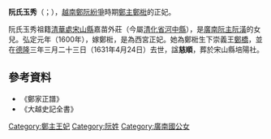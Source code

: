 '''阮氏玉秀'''（{{vie|v='''Nguyễn Thị Ngọc Tú'''|hn=阮氏玉秀}}；{{bd|？||1631年|4月24日|catIdx=N阮}}），[[越南|越南]][[鄭阮紛爭|鄭阮紛爭]]時期[[鄭主|鄭主]][[鄭梉|鄭梉]]的正妃。

阮氏玉秀祖籍[[清華處|清華處]][[宋山縣|宋山縣]]嘉苗外莊（今屬[[清化省|清化省]][[河中縣|河中縣]]），是[[廣南國|廣南阮主]][[阮潢|阮潢]]的女兒。弘定元年（1600年），嫁鄭梉，是為西宮正妃。她為鄭梉生下崇義王[[鄭橋_(鄭梉子)|鄭橋]]，並在[[德隆|德隆]]三年三月二十三日（1631年4月24日）去世，諡'''慈順'''，葬於宋山縣培陽社。

==參考資料==
*《鄭家正譜》
*《大越史記全書》

{{莫朝皇后及鄭主王妃}}

[[Category:鄭主王妃|Category:鄭主王妃]]
[[Category:阮姓|Category:阮姓]]
[[Category:廣南國公女|Category:廣南國公女]]